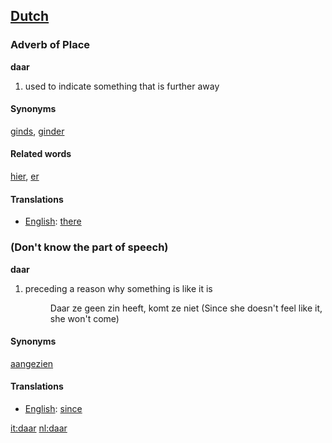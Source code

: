 ==[[Dutch]]==

=== Adverb of Place ===

'''daar'''

# used to indicate something that is further away

==== Synonyms ====
[[ginds]], [[ginder]]

==== Related words ====

[[hier]], [[er]]

==== Translations ====
*[[English]]: [[there]]

=== (Don't know the part of speech) ===

'''daar'''

# preceding a reason why something is like it is
#: Daar ze geen zin heeft, komt ze niet (Since she doesn't feel like it, she won't come)

==== Synonyms ====
[[aangezien]]

==== Translations ====
*[[English]]: [[since]]

[[it:daar]]
[[nl:daar]]